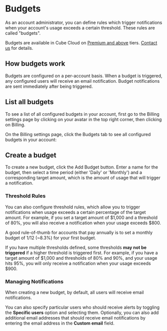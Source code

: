 # Budgets

As an account administrator, you can define rules which trigger notifications
when your account's usage exceeds a certain threshold. These rules are called
"budgets".

<SuccessBox>

Budgets are available in Cube Cloud on
[Premium and above](https://cube.dev/pricing) tiers.
[Contact us](https://cube.dev/contact) for details.

</SuccessBox>

## How budgets work

Budgets are configured on a per-account basis. When a budget is triggered, any configured users
will receive an email notification. Budget notifications are sent immediately after being triggered.

## List all budgets

To see a list of all configured budgets in your account, first go to the Billing settings page by
clicking on your avatar in the top right corner, then clicking on <Btn>Billing</Btn>.

On the Billing settings page, click the <Btn>Budgets</Btn> tab to see all configured budgets in your
account:

<Screenshot
  src="https://ucarecdn.com/fc1e2d41-9778-4f79-b93c-04fb375c69e2/"
/>

## Create a budget

To create a new budget, click the <Btn>Add Budget</Btn> button. Enter a name for the budget,
then select a time period (either 'Daily' or 'Monthly') and a corresponding target amount, which
is the amount of usage that will trigger a notification.

<Screenshot
  src="https://ucarecdn.com/89725881-cefd-48c0-8132-0afa32af30c2/"
  highlight="inset(12% 12.5% 65% 12% round 10px)"
/>

### Threshold Rules

You can also configure threshold rules, which allow you to trigger notifications when usage
exceeds a certain percentage of the target amount. For example, if you set a target amount of
\$1,000 and a threshold of 80%, you will also receive a notification when your usage exceeds \$800.

<Screenshot
  src="https://ucarecdn.com/6f1c03cf-1eaf-41c6-b31e-a4b2d0e586ac/"
  highlight="inset(19% 12.5% 47% 12% round 10px)"
/>

<InfoBox>

A good rule-of-thumb for accounts that pay annually is to set a monthly budget of 1/12 (~8.3%) for your first budget.

</InfoBox>

If you have multiple thresholds defined, some thresholds __may not be triggered__ if a higher threshold
is triggered first. For example, if you have a target amount of \$1,000 and thresholds of 80% and 90%,
and your usage hits 95%, you will only receive a notification when your usage exceeds \$900.

### Managing Notifications

When creating a new budget, by default, all users will receive email notifications.

<Screenshot
  src="https://ucarecdn.com/6f1c03cf-1eaf-41c6-b31e-a4b2d0e586ac/"
  highlight="inset(52.5% 12.5% 16.5% 12% round 10px)"
/>

You can also specify particular users who should receive alerts by
toggling the **Specific users** option and selecting them. Optionally,
you can also add additional email addresses that should receive
email notifications by entering the email address in the **Custom email** field.
